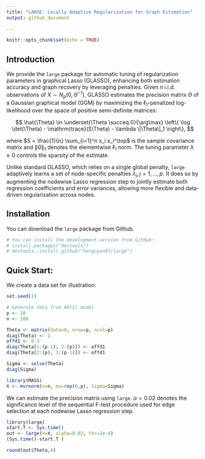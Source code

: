 ```yaml
---
title: "LARGE: Locally Adaptive Regularization for Graph Estimation"
output: github_document
  
---
```


```r
knitr::opts_chunk$set(echo = TRUE)
```

## Introduction

We provide the `large` package for automatic tuning of regularization parameters in graphical Lasso (GLASSO), enhancing both estimation accuracy and graph recovery by leveraging \emph{node-specific} penalties. Given $n$ i.i.d. observations of $X \sim N_p(0, \Theta^{-1})$, GLASSO estimates the precision matrix $\Theta$ of a Gaussian graphical model (GGM) by maximizing the $\ell_1$-penalized log-likelihood over the space of positive semi-definite matrices:
<p>
$$
    \hat{\Theta} \in \underset{\Theta \succeq 0}{\arg\max} \left\{ \log \det(\Theta) - \mathrm{trace}(S\Theta) - \lambda \|\Theta\|_1 \right\},
$$
</p> 
where $S = \frac{1}{n} \sum_{i=1}^n x_i x_i^\top$ is the sample covariance matrix and $\|\Theta\|_1$ denotes the elementwise $\ell_1$ norm. The tuning parameter $\lambda \geq 0$ controls the sparsity of the estimate.

Unlike standard GLASSO, which relies on a single global penalty, `large` adaptively learns a set of node-specific penalties $\lambda_j, j = 1, \ldots, p$. It does so by augmenting the nodewise Lasso regression step to jointly estimate both regression coefficients and error variances, allowing more flexible and data-driven regularization across nodes.


## Installation

You can download the `large` package from Github.

```r
# You can install the development version from GitHub:
# install.packages("devtools")
# devtools::install_github("hanguyen97/large")
```

## Quick Start: 

We create a data set for illustration:

```r
set.seed(1)

# Generate data from AR(1) model
p <- 10
n <- 200

Theta <- matrix(data=0, nrow=p, ncol=p)
diag(Theta) <- 1
offd1 <- 0.3
diag(Theta[1:(p-1), 2:(p)]) <- offd1
diag(Theta[2:(p), 1:(p-1)]) <- offd1

Sigma <- solve(Theta)
diag(Sigma)

library(MASS)
X <- mvrnorm(n=n, mu=rep(0,p), Sigma=Sigma)
```


We can estimate the precision matrix using `large`. $\alpha = 0.02$ denotes the significance level of the sequential F-test procedure used for edge selection at each nodewise Lasso regression step.

```r
library(large)
start.T <- Sys.time()
out <- large(X=X, alpha=0.02, thr=1e-4)
(Sys.time()-start.T )

round(out$Theta,4)
```

